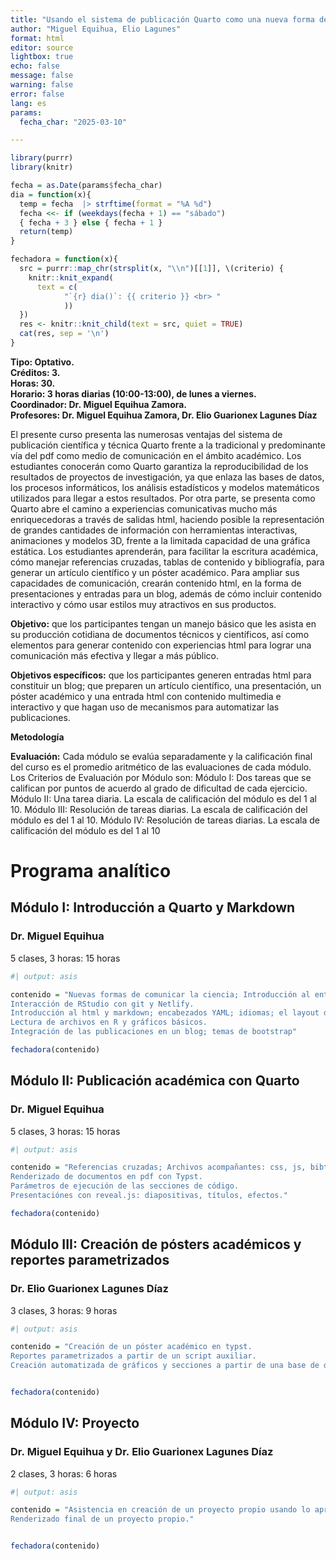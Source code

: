 ```yaml
---
title: "Usando el sistema de publicación Quarto como una nueva forma de comunicar la ciencia"
author: "Miguel Equihua, Elio Lagunes"
format: html
editor: source
lightbox: true
echo: false
message: false
warning: false
error: false
lang: es
params:
  fecha_char: "2025-03-10"

---
```


```r
library(purrr)
library(knitr)

fecha = as.Date(params$fecha_char)
dia = function(x){
  temp = fecha  |> strftime(format = "%A %d")
  fecha <<- if (weekdays(fecha + 1) == "sábado") 
  { fecha + 3 } else { fecha + 1 }
  return(temp)
}

fechadora = function(x){
  src = purrr::map_chr(strsplit(x, "\\n")[[1]], \(criterio) { 
    knitr::knit_expand(
      text = c( 
            "`{r} dia()`: {{ criterio }} <br> "
            )) 
  })
  res <- knitr::knit_child(text = src, quiet = TRUE)
  cat(res, sep = '\n')
}
```



<b>
Tipo: Optativo.<br>
Créditos: 3.<br>
Horas: 30.<br>
Horario: 3 horas diarias (10:00-13:00), de lunes a viernes.<br>
Coordinador: Dr. Miguel Equihua Zamora.<br>
Profesores: Dr. Miguel Equihua Zamora,  Dr. Elio Guarionex Lagunes Díaz<br>
</b>


El presente curso presenta las numerosas ventajas del sistema de publicación científica y técnica Quarto frente a la tradicional y predominante vía del pdf como medio de comunicación en el ámbito académico. Los estudiantes conocerán como Quarto garantiza la reproducibilidad de los resultados de proyectos de investigación, ya que enlaza las bases de datos, los procesos informáticos, los análisis estadísticos y modelos matemáticos utilizados para llegar a estos resultados. Por otra parte, se presenta como Quarto abre el camino a experiencias comunicativas mucho más enriquecedoras a través de salidas html, haciendo posible la representación de grandes cantidades de información con herramientas interactivas, animaciones y modelos 3D, frente a la limitada capacidad de una gráfica estática. Los estudiantes aprenderán, para facilitar la escritura académica, cómo manejar referencias cruzadas, tablas de contenido y bibliografía, para generar un artículo científico y un póster académico. Para ampliar sus capacidades de comunicación, crearán contenido html, en la forma de presentaciones y entradas para un blog, además de cómo incluir contenido interactivo y cómo usar estilos muy atractivos en sus productos.


**Objetivo:** que los participantes tengan un manejo básico que les asista en su producción cotidiana de documentos técnicos y científicos, así como elementos para generar contenido con experiencias html para lograr una comunicación más efectiva y llegar a más público.

**Objetivos específicos:** que los participantes generen entradas html para constituir un blog; que preparen un artículo científico, una presentación, un póster académico y una entrada html con contenido multimedia e interactivo y que hagan uso de mecanismos para automatizar las publicaciones.

**Metodología**

**Evaluación:** Cada módulo se evalúa separadamente y la calificación final del curso es el promedio aritmético de las evaluaciones de cada módulo.
Los Criterios de Evaluación por Módulo son:
Módulo I: Dos tareas que se califican por puntos de acuerdo al grado de dificultad de cada ejercicio.
Módulo II: Una tarea diaria. La escala de calificación del módulo es del 1 al 10.
Módulo III: Resolución de tareas diarias. La escala de calificación del módulo es del 1 al 10.
Módulo IV: Resolución de tareas diarias. La escala de calificación del módulo es del 1 al 10


# Programa analítico

## Módulo I: Introducción a Quarto y Markdown

### Dr. Miguel Equihua
5 clases, 3 horas: 15 horas


```r
#| output: asis

contenido = "Nuevas formas de comunicar la ciencia; Introducción al entorno Quarto-RStudio.
Interacción de RStudio con git y Netlify.
Introducción al html y markdown; encabezados YAML; idiomas; el layout de Quarto.
Lectura de archivos en R y gráficos básicos.
Integración de las publicaciones en un blog; temas de bootstrap"

fechadora(contenido)

```


## Módulo II: Publicación académica con Quarto

### Dr. Miguel Equihua
5 clases, 3 horas: 15 horas

```r
#| output: asis

contenido = "Referencias cruzadas; Archivos acompañantes: css, js, bibtex; principales clases css/html, archivos csl para estilo de referencias.
Renderizado de documentos en pdf con Typst.
Parámetros de ejecución de las secciones de código.
Presentaciónes con reveal.js: diapositivas, títulos, efectos."

fechadora(contenido)

```


## Módulo III: Creación de pósters académicos y reportes parametrizados

### Dr. Elio Guarionex Lagunes Díaz
3 clases, 3 horas: 9 horas


```r
#| output: asis

contenido = "Creación de un póster académico en typst.
Reportes parametrizados a partir de un script auxiliar.
Creación automatizada de gráficos y secciones a partir de una base de datos"


fechadora(contenido)

```


## Módulo IV: Proyecto

### Dr. Miguel Equihua y Dr. Elio Guarionex Lagunes Díaz
2 clases, 3 horas: 6 horas


```r
#| output: asis

contenido = "Asistencia en creación de un proyecto propio usando lo aprendido en el curso.
Renderizado final de un proyecto propio."


fechadora(contenido)

```

